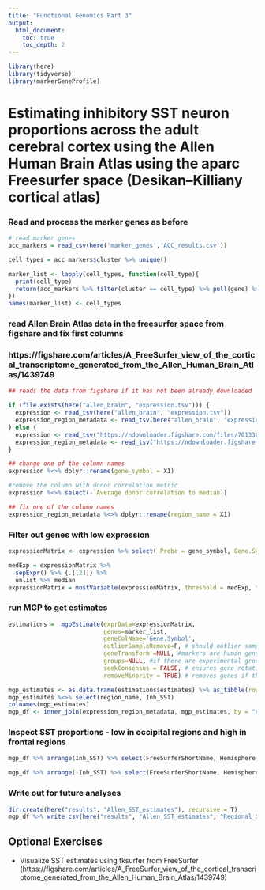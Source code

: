 ```yaml
---
title: "Functional Genomics Part 3"
output:
  html_document:
    toc: true
    toc_depth: 2
---
```


```r
library(here)
library(tidyverse)
library(markerGeneProfile)
```

# Estimating inhibitory SST neuron proportions across the adult cerebral cortex using the Allen Human Brain Atlas using the aparc Freesurfer space (Desikan–Killiany cortical atlas)

### Read and process the marker genes as before

```r
# read marker genes
acc_markers = read_csv(here('marker_genes','ACC_results.csv'))

cell_types = acc_markers$cluster %>% unique()
```

```r
marker_list <- lapply(cell_types, function(cell_type){
  print(cell_type)
  return(acc_markers %>% filter(cluster == cell_type) %>% pull(gene) %>% unlist())
})
names(marker_list) <- cell_types

```

### read Allen Brain Atlas data in the freesurfer space from figshare and fix first columns
### https://figshare.com/articles/A_FreeSurfer_view_of_the_cortical_transcriptome_generated_from_the_Allen_Human_Brain_Atlas/1439749

```r
## reads the data from figshare if it has not been already downloaded

if (file.exists(here("allen_brain", "expression.tsv"))) {
  expression <- read_tsv(here("allen_brain", "expression.tsv"))
  expression_region_metadata <- read_tsv(here("allen_brain", "expression_metadata.tsv"))
} else {
  expression <- read_tsv("https://ndownloader.figshare.com/files/7013300")
  expression_region_metadata <- read_tsv("https://ndownloader.figshare.com/files/3342527")
}

## change one of the column names
expression %<>% dplyr::rename(gene_symbol = X1)

#remove the column with donor correlation metric
expression %<>% select(-`Average donor correlation to median`)

## fix one of the column names
expression_region_metadata %<>% dplyr::rename(region_name = X1)
```

### Filter out genes with low expression

```r

expressionMatrix <- expression %>% select( Probe = gene_symbol, Gene.Symbol = gene_symbol,everything())

medExp = expressionMatrix %>%
  sepExpr() %>% {.[[2]]} %>%
  unlist %>% median
expressionMatrix = mostVariable(expressionMatrix, threshold = medExp, threshFun=median)

```

### run MGP to get estimates

```r
estimations =  mgpEstimate(exprData=expressionMatrix,
                           genes=marker_list,
                           geneColName='Gene.Symbol',
                           outlierSampleRemove=F, # should outlier samples removed. This is done using boxplot stats.
                           geneTransform =NULL, #markers are human genes
                           groups=NULL, #if there are experimental groups provide them here. if not desired set to NULL
                           seekConsensus = FALSE, # ensures gene rotations are positive in both of the groups
                           removeMinority = TRUE) # removes genes if they are the minority in terms of rotation sign from estimation process
```

```r
mgp_estimates <- as.data.frame(estimations$estimates) %>% as_tibble(rownames = "region_name")
mgp_estimates %<>% select(region_name, Inh_SST)
colnames(mgp_estimates)
mgp_df <- inner_join(expression_region_metadata, mgp_estimates, by = "region_name")

```

### Inspect SST proportions - low in occipital regions and high in frontal regions
```r
mgp_df %>% arrange(Inh_SST) %>% select(FreeSurferShortName, Hemisphere, Inh_SST)  %>% print() #acending
```
```r
mgp_df %>% arrange(-Inh_SST) %>% select(FreeSurferShortName, Hemisphere, Inh_SST) %>% print() #descending
```

### Write out for future analyses

```r
dir.create(here("results", "Allen_SST_estimates"), recursive = T)
mgp_df %>% write_csv(here("results", "Allen_SST_estimates", "Regional_SST_estimates.csv"))
```

## Optional Exercises

* Visualize SST estimates using tksurfer from FreeSurfer (https://figshare.com/articles/A_FreeSurfer_view_of_the_cortical_transcriptome_generated_from_the_Allen_Human_Brain_Atlas/1439749)
